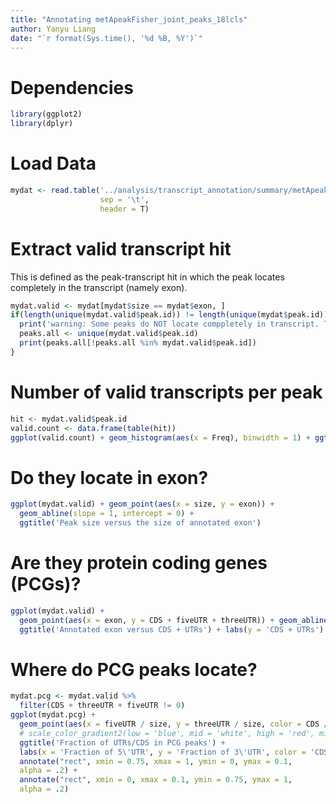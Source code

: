 ```yaml
---
title: "Annotating metApeakFisher_joint_peaks_18lcls"
author: Yanyu Liang
date: "`r format(Sys.time(), '%d %B, %Y')`"
---
```


# Dependencies

```r
library(ggplot2)
library(dplyr)
```

# Load Data

```r
mydat <- read.table('../analysis/transcript_annotation/summary/metApeakFisher_joint_peaks_18lcls.tab.gz',
                    sep = '\t',
                    header = T)
```

# Extract valid transcript hit

This is defined as the peak-transcript hit in which the peak locates completely in the transcript (namely exon).

```r
mydat.valid <- mydat[mydat$size == mydat$exon, ]
if(length(unique(mydat.valid$peak.id)) != length(unique(mydat$peak.id)))  {  # To check if all peak locate in at least one transcript
  print('warning: Some peaks do NOT locate comppletely in transcript. They are: ')
  peaks.all <- unique(mydat.valid$peak.id)
  print(peaks.all[!peaks.all %in% mydat.valid$peak.id])
}   
```

# Number of valid transcripts per peak

```r
hit <- mydat.valid$peak.id
valid.count <- data.frame(table(hit))
ggplot(valid.count) + geom_histogram(aes(x = Freq), binwidth = 1) + ggtitle('# of valid transcript per peak')
```

# Do they locate in exon?

```r
ggplot(mydat.valid) + geom_point(aes(x = size, y = exon)) +
  geom_abline(slope = 1, intercept = 0) +
  ggtitle('Peak size versus the size of annotated exon')
```

# Are they protein coding genes (PCGs)?

```r
ggplot(mydat.valid) +
  geom_point(aes(x = exon, y = CDS + fiveUTR + threeUTR)) + geom_abline(slope = 1, intercept = 0) +
  ggtitle('Annotated exon versus CDS + UTRs') + labs(y = 'CDS + UTRs')
```

# Where do PCG peaks locate?

```r
mydat.pcg <- mydat.valid %>%
  filter(CDS + threeUTR + fiveUTR != 0)
ggplot(mydat.pcg) +
  geom_point(aes(x = fiveUTR / size, y = threeUTR / size, color = CDS / size > 0.75)) +
  # scale_color_gradient2(low = 'blue', mid = 'white', high = 'red', midpoint = 0.75,  limits=c(0, 1)) +
  ggtitle('Fraction of UTRs/CDS in PCG peaks') +
  labs(x = 'Fraction of 5\'UTR', y = 'Fraction of 3\'UTR', color = 'CDS % > 0.75') +
  annotate("rect", xmin = 0.75, xmax = 1, ymin = 0, ymax = 0.1,
  alpha = .2) +
  annotate("rect", xmin = 0, xmax = 0.1, ymin = 0.75, ymax = 1,
  alpha = .2)
```
